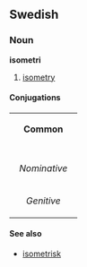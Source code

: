 ==Swedish==
===Noun===
'''isometri'''
#[[isometry]]

====Conjugations====
{| border=1 cellspacing=0 
| bgcolor=#FFFFF0 colspan=5 align=center | '''Common''' 
|- 
|- bgcolor=#FFFFF0 align=center 
! rowspan=2 | 
| colspan=2 width=105 | ''Singular'' 
| colspan=2 | ''Plural'' 
|- bgcolor=#FFFFF0 align=center 
| width=105 | ''Indefinite'' 
| width=105 | ''Definite'' 
| width=105 | ''Indefinite'' 
|  width=105 | ''Definite'' 
|- align=center 
| width=105 bgcolor=#FFFFF0 | ''Nominative'' 
| [[isometri]] 
| [[isometrin]] 
| [[isometrier]] 
| [[isometrierna]] 
|- align=center 
| width=105 bgcolor=#FFFFF0 | ''Genitive'' 
| [[isometris]] 
| [[isometrins]] 
| [[isometriers]] 
| [[isometriernas]]
|}

====See also====
*[[isometrisk]]